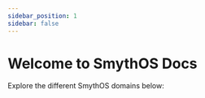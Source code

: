 ```yaml
---
sidebar_position: 1
sidebar: false
---
```


# Welcome to SmythOS Docs

Explore the different SmythOS domains below:

<CardGrid>
  <Card
    title="Quickstart"
    description="Get started quickly with building your first agent."
    to="/docs/agent-studio/quickstart/"
  />
  <Card
    title="Studio"
    description="Visually build, test, and debug agents using our drag-and-drop interface."
    to="/docs/agent-studio/overview"
  />
  <Card
    title="Weaver"
    description="Create agents with prompts using Weaver chat. Just describe your goal and Weaver does it with no-code."
    to="/docs/agent-weaver/overview"
  />
  <Card
    title="Runtime"
    description="Run agents locally or at scale. Perfect for testing, self-hosting, or enterprise environments."
    to="/docs/agent-runtime/overview"
  />
  <Card
    title="Deployments"
    description="Deploy agents to real-world platforms. Handle versioning, hosting, and rollouts seamlessly."
    to="/docs/agent-deployments/overview"
  />
  <Card
    title="Collaboration"
    description="Collaborate in teams with Spaces, Groups, permissions, and live editing."
    to="/docs/agent-collaboration/overview"
  />
  <Card
    title="Templates"
    description="Start fast with prebuilt, customizable templates for common use cases."
    to="/docs/agent-templates/overview"
  />
  <Card
    title="Account Management"
    description="Manage your subscription plans, model usage, and integrations."
    to="/docs/account-management/overview"
  />
</CardGrid>